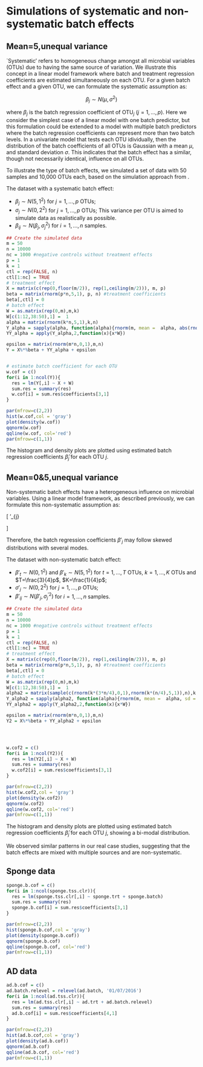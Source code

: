 # Simulations of systematic and non-systematic batch effects {#simu}

## Mean=5,unequal variance

`Systematic' refers to homogeneous change amongst all microbial variables (OTUs) due to having the same source of variation. We illustrate this concept in a linear model framework where batch and treatment regression coefficients are estimated simultaneously on each OTU. For a given batch effect and a given OTU, we can formulate the systematic assumption as:

$$\beta_{j} \sim N(\mu,\sigma^{2})$$

where $\beta_{j}$ is the batch regression coefficient of OTU$_{j}$ ($j = 1,...,p$). Here we consider the simplest case of a linear model with one batch predictor, but this formulation could be extended to a model with multiple batch predictors where the batch regression coefficients can represent more than two batch levels. In a univariate model that tests each OTU idividually, then the distribution of the batch coefficients of all OTUs is Gaussian with a mean $\mu$, and standard deviation $\sigma$. This indicates that the batch effect has a similar, though not necessarily identical, influence on all OTUs. 

To illustrate the type of batch effects, we simulated a set of data with 50 samples and 10,000 OTUs each, based on the simulation approach from \cite{gagnon2013removing}.

The dataset with a systematic batch effect:

+ $\beta_{j} \sim N(5,1^{2})$ for $j=1,...,p$ OTUs;     
+ $\sigma_{j} \sim N(0,2^{2})$ for $j=1,...,p$ OTUs; This variance per OTU is aimed to simulate data as realistically as possible.       
+ $\beta_{ij} \sim N(\beta_{j}, \sigma_{j}^{2})$ for $i = 1,...,n$ samples.       


```r
## Create the simulated data
m = 50
n = 10000
nc = 1000 #negative controls without treatment effects
p = 1
k = 1
ctl = rep(FALSE, n)
ctl[1:nc] = TRUE
# treatment effect
X = matrix(c(rep(0,floor(m/2)), rep(1,ceiling(m/2))), m, p)
beta = matrix(rnorm(p*n,5,1), p, n) #treatment coefficients
beta[,ctl] = 0
# batch effect
W = as.matrix(rep(0,m),m,k)
W[c(1:12,38:50),1] =  1
alpha = matrix(rnorm(k*n,5,1),k,n)
Y_alpha = sapply(alpha, function(alpha){rnorm(m, mean =  alpha, abs(rnorm(1, mean = 0, sd = 2)))})
YY_alpha = apply(Y_alpha,2,function(x){x*W})

epsilon = matrix(rnorm(m*n,0,1),m,n)
Y = X%*%beta + YY_alpha + epsilon


# estimate batch coefficient for each OTU
w.cof = c()
for(i in 1:ncol(Y)){
  res = lm(Y[,i] ~ X + W)
  sum.res = summary(res)
  w.cof[i] = sum.res$coefficients[3,1]
}

par(mfrow=c(2,2))
hist(w.cof,col = 'gray')
plot(density(w.cof))
qqnorm(w.cof)
qqline(w.cof, col='red')
par(mfrow=c(1,1))
```

The histogram and density plots are plotted using estimated batch regression coefficients $\hat{\beta}_{j}$ for each OTU $j$. 

## Mean=0&5,unequal variance

Non-systematic batch effects have a heterogeneous influence on microbial variables. Using a linear model framework, as described previously, we can formulate this non-systematic assumption as:

\[
\beta'_{j} \sim 
  \begin{cases} 
    N(0,\delta^{2}) & \text{for OTUs with no batch effect,} \\
    N(\mu,\sigma^{2}) & \text{for OTUs with batch effect.}
  \end{cases}
\]

Therefore, the batch regression coefficients $\beta'_{j}$ may follow skewed distributions with several modes.

The dataset with non-systematic batch effect:

+ $\beta'_{t} \sim N(0,1^{2})$ and $\beta'_{k} \sim N(5,1^{2})$ for $t=1,...,T$ OTUs, $k=1,...,K$ OTUs and $T=\frac{3}{4}p$, $K=\frac{1}{4}p$;     
+ $\sigma'_{j} \sim N(0,2^{2})$ for $j=1,...,p$ OTUs;       
+ $\beta'_{ij} \sim N(\beta'_{j}, \sigma_{j}^{'2})$ for $i = 1,...,n$ samples.       

```r

## Create the simulated data
m = 50
n = 10000
nc = 1000 #negative controls without treatment effects
p = 1
k = 1
ctl = rep(FALSE, n)
ctl[1:nc] = TRUE
# treatment effect
X = matrix(c(rep(0,floor(m/2)), rep(1,ceiling(m/2))), m, p)
beta = matrix(rnorm(p*n,5,1), p, n) #treatment coefficients
beta[,ctl] = 0
# batch effect
W = as.matrix(rep(0,m),m,k)
W[c(1:12,38:50),1] =  1
alpha2 = matrix(sample(c(rnorm(k*(3*n/4),0,1),rnorm(k*(n/4),5,1)),n),k,n)
Y_alpha2 = sapply(alpha2, function(alpha){rnorm(m, mean =  alpha, sd = abs(rnorm(1, mean = 0, sd = 2)) )})
YY_alpha2 = apply(Y_alpha2,2,function(x){x*W})

epsilon = matrix(rnorm(m*n,0,1),m,n)
Y2 = X%*%beta + YY_alpha2 + epsilon




w.cof2 = c()
for(i in 1:ncol(Y2)){
  res = lm(Y2[,i] ~ X + W)
  sum.res = summary(res)
  w.cof2[i] = sum.res$coefficients[3,1]
}

par(mfrow=c(2,2))
hist(w.cof2,col = 'gray')
plot(density(w.cof2))
qqnorm(w.cof2)
qqline(w.cof2, col='red')
par(mfrow=c(1,1))
```

The histogram and density plots are plotted using estimated batch regression coefficients $\hat{\beta}_{j}$ for each OTU $j$, showing a bi-modal distribution.

We observed similar patterns in our real case studies, suggesting that the batch effects are mixed with multiple sources and are non-systematic.

## Sponge data

```r
sponge.b.cof = c()
for(i in 1:ncol(sponge.tss.clr)){
  res = lm(sponge.tss.clr[,i] ~ sponge.trt + sponge.batch)
  sum.res = summary(res)
  sponge.b.cof[i] = sum.res$coefficients[3,1]
}

par(mfrow=c(2,2))
hist(sponge.b.cof,col = 'gray')
plot(density(sponge.b.cof))
qqnorm(sponge.b.cof)
qqline(sponge.b.cof, col='red')
par(mfrow=c(1,1))
```



## AD data

```r
ad.b.cof = c()
ad.batch.relevel = relevel(ad.batch, '01/07/2016')
for(i in 1:ncol(ad.tss.clr)){
  res = lm(ad.tss.clr[,i] ~ ad.trt + ad.batch.relevel)
  sum.res = summary(res)
  ad.b.cof[i] = sum.res$coefficients[4,1]
}

par(mfrow=c(2,2))
hist(ad.b.cof,col = 'gray')
plot(density(ad.b.cof))
qqnorm(ad.b.cof)
qqline(ad.b.cof, col='red')
par(mfrow=c(1,1))
```
